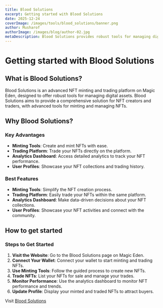 ```yaml
---
title: Blood Solutions
excerpt: Getting started with Blood Solutions
date: 2025-12-24
coverImage: /images/tools/blood_solutions/banner.png
author: Musharof
authorImage: /images/blog/author-02.jpg
metaDescription: Blood Solutions provides robust tools for managing digital assets. Learn what it is & get started with it today. Find Dexscreener, Solana Explorer and other tools today.
---
```


# Getting started with Blood Solutions

## What is Blood Solutions?

Blood Solutions is an advanced NFT minting and trading platform on Magic Eden, designed to offer robust tools for managing digital assets. Blood Solutions aims to provide a comprehensive solution for NFT creators and traders, with advanced tools for minting and managing NFTs.

## Why Blood Solutions?

### Key Advantages

- **Minting Tools**: Create and mint NFTs with ease.
- **Trading Platform**: Trade your NFTs directly on the platform.
- **Analytics Dashboard**: Access detailed analytics to track your NFT performance.
- **User Profiles**: Showcase your NFT collections and trading history.

### Best Features

- **Minting Tools**: Simplify the NFT creation process.
- **Trading Platform**: Easily trade your NFTs within the same platform.
- **Analytics Dashboard**: Make data-driven decisions about your NFT collections.
- **User Profiles**: Showcase your NFT activities and connect with the community.

## How to get started

### Steps to Get Started

1. **Visit the Website**: Go to the Blood Solutions page on Magic Eden.
2. **Connect Your Wallet**: Connect your wallet to start minting and trading NFTs.
3. **Use Minting Tools**: Follow the guided process to create new NFTs.
4. **Trade NFTs**: List your NFTs for sale and manage your trades.
5. **Monitor Performance**: Use the analytics dashboard to monitor NFT performance and trends.
6. **Update Profile**: Display your minted and traded NFTs to attract buyers.

Visit [Blood Solutions](https://magiceden.io/)